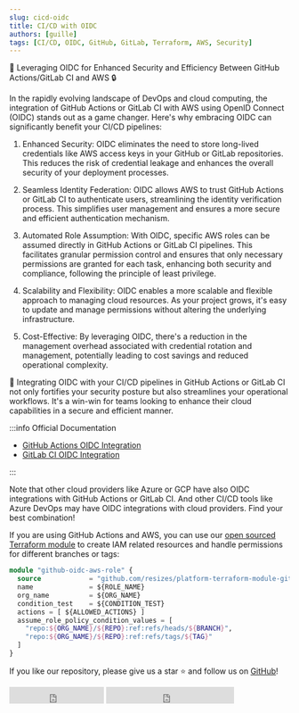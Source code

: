 ```yaml
---
slug: cicd-oidc
title: CI/CD with OIDC
authors: [guille]
tags: [CI/CD, OIDC, GitHub, GitLab, Terraform, AWS, Security]
---
```


🚀 Leveraging OIDC for Enhanced Security and Efficiency Between GitHub Actions/GitLab CI and AWS 🔒

In the rapidly evolving landscape of DevOps and cloud computing, the integration of GitHub Actions or GitLab CI with AWS using OpenID Connect (OIDC) stands out as a game changer. Here's why embracing OIDC can significantly benefit your CI/CD pipelines:

<!--truncate-->

1. Enhanced Security: OIDC eliminates the need to store long-lived credentials like AWS access keys in your GitHub or GitLab repositories. This reduces the risk of credential leakage and enhances the overall security of your deployment processes.

2. Seamless Identity Federation: OIDC allows AWS to trust GitHub Actions or GitLab CI to authenticate users, streamlining the identity verification process. This simplifies user management and ensures a more secure and efficient authentication mechanism.

3. Automated Role Assumption: With OIDC, specific AWS roles can be assumed directly in GitHub Actions or GitLab CI pipelines. This facilitates granular permission control and ensures that only necessary permissions are granted for each task, enhancing both security and compliance, following the principle of least privilege.

4. Scalability and Flexibility: OIDC enables a more scalable and flexible approach to managing cloud resources. As your project grows, it's easy to update and manage permissions without altering the underlying infrastructure.

5. Cost-Effective: By leveraging OIDC, there's a reduction in the management overhead associated with credential rotation and management, potentially leading to cost savings and reduced operational complexity.

🔗 Integrating OIDC with your CI/CD pipelines in GitHub Actions or GitLab CI not only fortifies your security posture but also streamlines your operational workflows. It's a win-win for teams looking to enhance their cloud capabilities in a secure and efficient manner.

:::info Official Documentation

- [GitHub Actions OIDC Integration](https://docs.github.com/en/actions/deployment/security-hardening-your-deployments/configuring-openid-connect-in-amazon-web-services)
- [GitLab CI OIDC Integration](https://docs.gitlab.com/ee/ci/cloud_services/aws)

:::

Note that other cloud providers like Azure or GCP have also OIDC integrations with GitHub Actions or GitLab CI. And other CI/CD tools like Azure DevOps may have OIDC integrations with cloud providers. Find your best combination!

If you are using GitHub Actions and AWS, you can use our [open sourced Terraform module](https://github.com/resizes/platform-terraform-module-github-oidc-aws-role) to create IAM related resources and handle permissions for different branches or tags:

```terraform
module "github-oidc-aws-role" {
  source            = "github.com/resizes/platform-terraform-module-github-oidc-aws-role?ref=main"
  name              = ${ROLE_NAME}
  org_name          = ${ORG_NAME}
  condition_test    = ${CONDITION_TEST}
  actions = [ ${ALLOWED_ACTIONS} ]
  assume_role_policy_condition_values = [
    "repo:${ORG_NAME}/${REPO}:ref:refs/heads/${BRANCH}",
    "repo:${ORG_NAME}/${REPO}:ref:refs/tags/${TAG}"
  ]
}
```

If you like our repository, please give us a star ⭐️ and follow us on [GitHub](httos://github.com/resizes)!

<iframe src="https://ghbtns.com/github-btn.html?user=resizes&repo=platform-terraform-module-github-oidc-aws-role&type=star&count=true&size=large" frameborder="0" scrolling="0" width="170" height="30" title="GitHub"></iframe>
<iframe src="https://ghbtns.com/github-btn.html?user=resizes&type=follow&count=true&size=large" frameborder="0" scrolling="0" width="230" height="30" title="GitHub"></iframe>